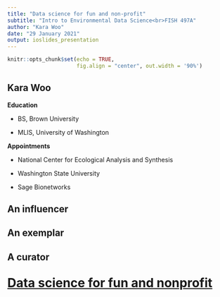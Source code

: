 ```yaml
---
title: "Data science for fun and non-profit"
subtitle: "Intro to Environmental Data Science<br>FISH 497A"
author: "Kara Woo"
date: "29 January 2021"
output: ioslides_presentation
---
```



```r
knitr::opts_chunk$set(echo = TRUE, 
                      fig.align = "center", out.width = '90%')
```

## Kara Woo

**Education**

* BS, Brown University

* MLIS, University of Washington

**Appointments**

* National Center for Ecological Analysis and Synthesis

* Washington State University

* Sage Bionetworks


## An influencer{data-background=woo_twitter.png data-background-position="50% 60%" data-background-size=70%}


## An exemplar{data-background=woo_impactstory.png data-background-position="50% 70%" data-background-size=75%}


## A curator{data-background=woo_aart.png data-background-position="50% 65%" data-background-size=80%}


## {.flexbox .vcenter}

<p style="font-size:2em">
[**Data science for fun and nonprofit**](https://karawoo.com/data-science-for-fun-and-nonprofit/index.html#1)
</p>
